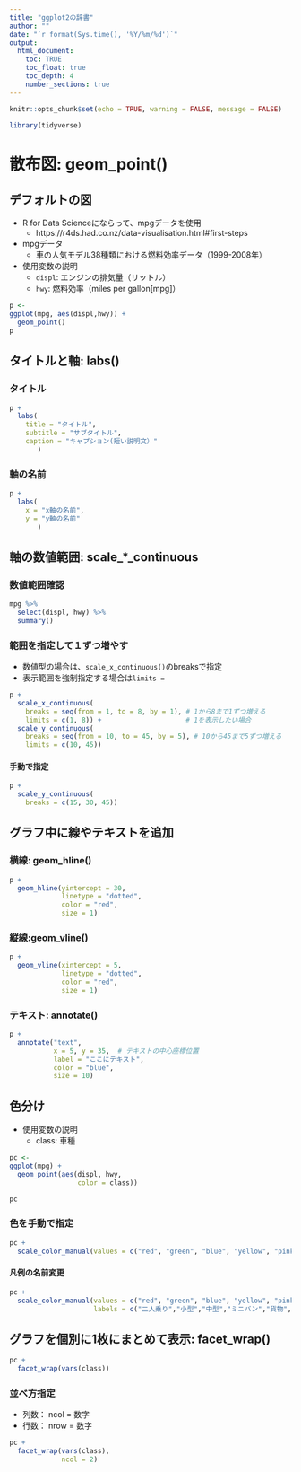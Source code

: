 ```yaml
---
title: "ggplot2の辞書"
author: ""
date: "`r format(Sys.time(), '%Y/%m/%d')`"
output: 
  html_document: 
    toc: TRUE
    toc_float: true
    toc_depth: 4
    number_sections: true
---
```


```r
knitr::opts_chunk$set(echo = TRUE, warning = FALSE, message = FALSE)
```


```r
library(tidyverse)
```


# 散布図: geom_point()
## デフォルトの図

* R for Data Scienceにならって、mpgデータを使用  
  + https://r4ds.had.co.nz/data-visualisation.html#first-steps  
* mpgデータ  
  + 車の人気モデル38種類における燃料効率データ（1999-2008年）
* 使用変数の説明
  + `displ`: エンジンの排気量（リットル）  
  + `hwy`:   燃料効率（miles per gallon[mpg]）
  
```r
p <- 
ggplot(mpg, aes(displ,hwy)) +
  geom_point()
p 
```

## タイトルと軸: labs()
### タイトル
```r
p +
  labs(
    title = "タイトル",
    subtitle = "サブタイトル",
    caption = "キャプション(短い説明文）"
       )
```

### 軸の名前
```r
p +
  labs(
    x = "x軸の名前",
    y = "y軸の名前"
       )
```


## 軸の数値範囲: scale_*_continuous
### 数値範囲確認
```r
mpg %>% 
  select(displ, hwy) %>% 
  summary()
```

### 範囲を指定して１ずつ増やす

* 数値型の場合は、`scale_x_continuous()`のbreaksで指定
* 表示範囲を強制指定する場合は`limits =` 

```r
p +
  scale_x_continuous(
    breaks = seq(from = 1, to = 8, by = 1), # 1から8まで1ずつ増える
    limits = c(1, 8)) +                     # 1を表示したい場合
  scale_y_continuous(
    breaks = seq(from = 10, to = 45, by = 5), # 10から45まで5ずつ増える
    limits = c(10, 45))
```


#### 手動で指定
```r
p +
  scale_y_continuous(
    breaks = c(15, 30, 45))       
```

## グラフ中に線やテキストを追加
### 横線: geom_hline()
```r
p +
  geom_hline(yintercept = 30,
             linetype = "dotted",
             color = "red",
             size = 1)

```

### 縦線:geom_vline()
```r
p +
  geom_vline(xintercept = 5,
             linetype = "dotted",
             color = "red",
             size = 1)

```

### テキスト: annotate()
```r
p +
  annotate("text",
           x = 5, y = 35,  # テキストの中心座標位置
           label = "ここにテキスト",
           color = "blue",
           size = 10)
```


## 色分け

* 使用変数の説明
  + class: 車種

```r
pc <- 
ggplot(mpg) +
  geom_point(aes(displ, hwy,
                 color = class))

pc 
```
### 色を手動で指定
```r
pc +
  scale_color_manual(values = c("red", "green", "blue", "yellow", "pink", "black", "brown"))
```


#### 凡例の名前変更
```r
pc +
  scale_color_manual(values = c("red", "green", "blue", "yellow", "pink", "black", "brown"),
                     labels = c("二人乗り","小型","中型","ミニバン","貨物","サブコンパクト","SUV"))
```




## グラフを個別に1枚にまとめて表示: facet_wrap()
```r
pc +
  facet_wrap(vars(class))
```

### 並べ方指定

* 列数： ncol = 数字
* 行数： nrow = 数字

```r
pc +
  facet_wrap(vars(class),
             ncol = 2)
```
